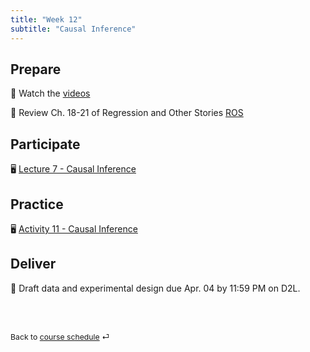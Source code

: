 ```yaml
---
title: "Week 12"
subtitle: "Causal Inference"
---
```


## Prepare

📖 Watch the [videos](/teaching/ENCI707/prep/week11/week11-videos.html)

📖 Review Ch. 18-21 of Regression and Other Stories [ROS](https://github.com/Hawkins-TECH-Lab/ENCI707/blob/dc0772ab0b84414af5737676f07761518ea46dcf/Resources/Gelman_Et_Al_ROS_1ed.pdf)

## Participate

🖥️ [Lecture 7 - Causal Inference](/teaching/ENCI707/slides/lec-7.html)

## Practice

🖥️ [Activity 11 - Causal Inference](/teaching/ENCI707/ae/ae-11.html)

## Deliver
📝 Draft data and experimental design due Apr. 04 by 11:59 PM on D2L.

<br><br>

::: {style="font-size: 0.875em;"}
Back to [course schedule](/teaching/ENCI707/ "Course schedule") ⏎
:::